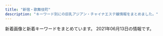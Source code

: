 ```yaml
---
title: "新宿・歌舞伎町"
description: "キーワード別にの巨乳アジアン・チャイナエステ嬢情報をまとめました。"
---
```


新着画像と新着キーワードをまとめています。
2021年06月13日の情報です。

<DmmAffiliateIns />
<KeywordTable
  shops={
    [
    {
        "img_links": [
            "http://hi-msg.com/koyuki/img/english-t5.png",
            "http://hi-msg.com/koyuki/img/p-4-1.jpg",
            "http://hi-msg.com/koyuki/img/p-6-1.jpg",
            "http://hi-msg.com/koyuki/img/tit.png",
            "http://hi-msg.com/koyuki/img/p-1.jpg",
            "http://hi-msg.com/koyuki/img/english-t2.png",
            "http://hi-msg.com/koyuki/img/card-english.png",
            "http://hi-msg.com/koyuki/img/newstback.png",
            "http://hi-msg.com/koyuki/img/p-10.jpg",
            "http://hi-msg.com/koyuki/img/re.png",
            "http://hi-msg.com/koyuki/img/english-t1.png",
            "http://hi-msg.com/koyuki/img/p-5.jpg",
            "http://hi-msg.com/koyuki/img/english-t3.png",
            "http://hi-msg.com/koyuki/img/t-2.png",
            "http://hi-msg.com/koyuki/img/p-3.jpg",
            "http://hi-msg.com/koyuki/img/english-t6.png",
            "http://hi-msg.com/koyuki/img/p-4.jpg",
            "http://hi-msg.com/koyuki/img/p-9.jpg",
            "http://hi-msg.com/koyuki/img/t-3.png",
            "http://hi-msg.com/koyuki/img/english-t4.png",
            "http://hi-msg.com/koyuki/img/p-11.jpg",
            "http://hi-msg.com/koyuki/img/p-0.jpg",
            "http://hi-msg.com/koyuki/img/p-2-1.jpg",
            "http://hi-msg.com/koyuki/img/botton.png",
            "http://hi-msg.com/koyuki/img/p-6.jpg",
            "http://hi-msg.com/koyuki/img/p-8.jpg",
            "http://hi-msg.com/koyuki/img/card.png",
            "http://hi-msg.com/koyuki/img/p-7.jpg",
            "http://hi-msg.com/koyuki/img/p-7-1.jpg",
            "http://hi-msg.com/koyuki/img/kanban4s.jpg",
            "http://hi-msg.com/koyuki/img/p-8-1.jpg",
            "http://hi-msg.com/koyuki/img/p-2.jpg",
            "http://hi-msg.com/koyuki/img/head.png",
            "http://hi-msg.com/koyuki/img/kanban4.jpg",
            "http://hi-msg.com/koyuki/img/p-3-1.jpg",
            "http://hi-msg.com/koyuki/img/t-1.png",
            "http://hi-msg.com/koyuki/img/tel.png"
        ],
        "url": "http://hi-msg.com/koyuki/",
        "keywords": {
            "C": 8
        },
        "name": "KOYUKI",
        "station": "JR\u65b0\u5bbf\u99c5\u6771\u53e3"
    },
    {
        "station": "JR\u65b0\u5bbf\u99c5\u6771\u53e3",
        "keywords": {
            "C": 2
        },
        "name": "\u30af\u30ea\u30b9\u30bf\u30eb",
        "img_links": [
            "http://ruby-es.com/uploads/rubyes/2017/02/img_info_03.png",
            "http://ruby-es.com/uploads/rubyes/2017/02/img_info_06.png",
            "http://crystal-est.net/uploads/crystal/2018/08/wechatimg49.jpeg",
            "http://crystal-est.net/uploads/crystal/2017/02/wifi.jpg",
            "http://crystal-est.net/uploads/crystal/2017/03/subvisual_contact.png",
            "http://ruby-es.com/uploads/rubyes/2017/02/img_info_04.png",
            "http://crystal-est.net/uploads/crystal/2017/03/ruby6.png",
            "http://ruby-es.com/uploads/rubyes/2017/02/img_info_02.png",
            "http://crystal-est.net/uploads/crystal/2017/03/bnr_side_052.png",
            "http://crystal-est.net/uploads/crystal/2020/12/img_6830.jpg",
            "http://crystal-est.net/uploads/crystal/2017/03/subvisual_info.png",
            "http://crystal-est.net/uploads/crystal/2017/03/subvisual_enquete1.png",
            "http://crystal-est.net/uploads/crystal/images/icon_flower.png",
            "http://crystal-est.net/uploads/crystal/2018/08/wechatimg51.jpeg",
            "http://crystal-est.net/uploads/crystal/2020/11/tel.jpg",
            "http://crystal-est.net/uploads/crystal/2017/04/leftmovie.png",
            "http://crystal-est.net/uploads/crystal/2018/07/wechatimg26.jpeg",
            "http://crystal-est.net/uploads/crystal/2018/07/wechatimg125.jpeg",
            "http://crystal-est.net/uploads/crystal/2017/04/bnr_side_01.png",
            "http://crystal-est.net/uploads/crystal/2020/12/img_6902.jpg",
            "http://crystal-est.net/uploads/crystal/2018/05/webwxgetmsgimg.jpeg",
            "http://crystal-est.net/uploads/crystal/2018/07/wechatimg31.jpeg",
            "http://crystal-est.net/uploads/crystal/2017/03/subvisual_magazine1.png",
            "http://crystal-est.net/uploads/crystal/images/subvisual_staff.png",
            "http://crystal-est.net/uploads/crystal/2017/03/btn_top_02.png",
            "http://crystal-est.net/uploads/crystal/2018/07/wechatimg30.jpeg",
            "http://crystal-est.net/uploads/crystal/2017/03/bnr_side_032.png",
            "http://crystal-est.net/uploads/crystal/images/no-photo.jpg",
            "http://crystal-est.net/uploads/crystal/2017/03/bnr_side_042.png",
            "http://crystal-est.net/uploads/crystal/2017/03/subvisual_link.png",
            "http://crystal-est.net/uploads/crystal/2017/03/subvisual_reserve.png",
            "http://crystal-est.net/uploads/crystal/2017/03/treatment2.png",
            "http://crystal-est.net/uploads/crystal/2017/03/icon_flower.png",
            "http://ruby-es.com/uploads/rubyes/2017/02/img_info_01.png",
            "http://crystal-est.net/uploads/crystal/2017/02/ameba.jpg",
            "http://ruby-es.com/uploads/rubyes/2017/02/img_info_05.png",
            "http://crystal-est.net/uploads/crystal/2017/03/btn_top_01.png",
            "http://crystal-est.net/uploads/crystal/2017/03/btn_top_03.png",
            "http://crystal-est.net/uploads/crystal/2017/04/web.png",
            "http://crystal-est.net/uploads/crystal/2017/04/line2.png",
            "http://crystal-est.net/uploads/crystal/images/xing.png",
            "http://crystal-est.net/uploads/crystal/2018/05/mayu1.jpeg",
            "http://crystal-est.net/uploads/crystal/2017/03/bnr_side_credit1.png",
            "http://crystal-est.net/uploads/crystal/images/p01.png",
            "http://crystal-est.net/uploads/crystal/2017/03/subvisual_qa.png"
        ],
        "url": "http://crystal-est.net/"
    },
    {
        "station": "\u897f\u6b66\u65b0\u5bbf\u99c5\u5317\u53e3",
        "img_links": [
            "http://genkimorimori.este88.com/img/koyuki1.jpg",
            "http://genkimorimori.este88.com/img/mika1.jpg",
            "http://genkimorimori.este88.com/images/r01.jpg",
            "http://genkimorimori.este88.com/img/kaori1.jpg",
            "http://genkimorimori.este88.com/images/koyuki1.jpg",
            "http://genkimorimori.este88.com/images/mika1.jpg",
            "http://genkimorimori.este88.com/gals/risa1.jpg",
            "http://genkimorimori.este88.com/images/kixyoko1.jpg",
            "http://genkimorimori.este88.com/images/kaori1.jpg",
            "http://genkimorimori.este88.com/images/momo1.jpg",
            "http://genkimorimori.este88.com/img/kixyoko1.jpg",
            "http://genkimorimori.este88.com/gals/nnana1.jpg",
            "http://genkimorimori.este88.com/gals/koko1.jpg",
            "http://genkimorimori.este88.com/images/r02.jpg",
            "http://genkimorimori.este88.com/images/r04.jpg",
            "http://genkimorimori.este88.com/gals/sayuri1.jpg",
            "http://genkimorimori.este88.com/img/momo1.jpg",
            "http://genkimorimori.este88.com/images/ph1.jpg"
        ],
        "name": "\u5143\u6c17\u30e2\u30ea\u30e2\u30ea",
        "keywords": {},
        "url": "http://genkimorimori.este88.com/"
    },
    {
        "station": "JR\u65b0\u5bbf\u99c5\u6771\u53e3",
        "img_links": [
            "http://www.yuuka.info/images/tel.jpg",
            "http://www.yuuka.info/images/int2.jpg",
            "http://www.yuuka.info/images/3.jpg",
            "http://www.yuuka.info/images/ta.jpg",
            "http://www.yuuka.info/images/news.jpg",
            "http://www.yuuka.info/images/interior_t.jpg",
            "http://www.yuuka.info/img/rina1.jpg",
            "http://www.yuuka.info/img/momo1.jpg",
            "http://www.yuuka.info/images/head.jpg",
            "http://www.yuuka.info/images/sys.jpg",
            "http://www.yuuka.info/images/up.png",
            "http://www.yuuka.info/images/int1.jpg",
            "http://www.yuuka.info/images/1.jpg",
            "http://www.yuuka.info/images/rec1.jpg",
            "http://www.yuuka.info/images/staff_t.jpg",
            "http://www.yuuka.info/images/rec2.jpg",
            "http://www.yuuka.info/images/4.jpg",
            "http://www.yuuka.info/img/sayaka1.jpg",
            "http://www.yuuka.info/img/miyu1.jpg",
            "http://www.yuuka.info/images/mobile.jpg",
            "http://www.yuuka.info/images/2.jpg"
        ],
        "keywords": {},
        "url": "http://www.yuuka.info/",
        "name": "\u7652\u83ef \u3086\u3046\u304b"
    },
    {
        "name": "\u6c17\u697d",
        "img_links": [
            "http://yurali.oks.bz/photos/sites/48/2021/03/2021033110254811.jpg",
            "http://yurali.oks.bz/images/top.jpg",
            "http://yurali.oks.bz/photos/sites/48/2020/09/2020090809340917.jpg",
            "http://yurali.oks.bz/images/room3.jpg",
            "http://yurali.oks.bz/photos/sites/48/2020/09/2020090809341126.jpg",
            "http://yurali.oks.bz/images/kanban.jpg",
            "http://yurali.oks.bz/images/acc4.jpg",
            "http://yurali.oks.bz/images/acc3.jpg",
            "http://yurali.oks.bz/images/acc1.jpg",
            "http://yurali.oks.bz/images/s3.jpg",
            "http://yurali.oks.bz/images/s_new.png",
            "http://yurali.oks.bz/images/room2.jpg",
            "http://yurali.oks.bz/images/mobile.jpg",
            "http://yurali.oks.bz/photos/sites/48/2020/06/2020063002493351.jpg",
            "http://yurali.oks.bz/images/s2.jpg",
            "http://yurali.oks.bz/images/s1.jpg",
            "http://yurali.oks.bz/images/line.jpg",
            "http://yurali.oks.bz/images/room1.jpg",
            "http://yurali.oks.bz/images/s4.jpg",
            "http://yurali.oks.bz/photos/sites/48/2021/03/2021033110254887.jpg",
            "http://yurali.oks.bz/images/right.jpg",
            "http://yurali.oks.bz/photos/sites/48/2020/09/2020090809341490.jpg",
            "http://yurali.oks.bz/images/room4.jpg",
            "http://yurali.oks.bz/images/acc2.jpg",
            "http://yurali.oks.bz/images/content.jpg"
        ],
        "keywords": {
            "86": 14,
            "D": 28,
            "87": 14,
            "E": 14,
            "85": 14
        },
        "station": "JR\u65b0\u5bbf\u99c5\u897f\u53e3",
        "url": "http://yurali.oks.bz/"
    },
    {
        "img_links": [
            "http://in-esthe.com/relair/img/fla2.png",
            "http://in-esthe.com/relair/img/p-3-1.jpg",
            "http://in-esthe.com/relair/img/fla1.png",
            "http://in-esthe.com/relair/img/english-t6.png",
            "http://in-esthe.com/relair/img/english-t2.png",
            "http://in-esthe.com/relair/img/head.png",
            "http://in-esthe.com/relair/img/p-0.jpg",
            "http://in-esthe.com/relair/img/twitter.png",
            "http://in-esthe.com/relair/img/p-7.jpg",
            "http://in-esthe.com/relair/img/english-t5.png",
            "http://in-esthe.com/relair/img/english-t4.png",
            "http://in-esthe.com/relair/img/tel.png",
            "http://in-esthe.com/relair/img/t-3.png",
            "http://in-esthe.com/relair/img/kanban4.jpg",
            "http://in-esthe.com/relair/img/p-3.jpg",
            "http://in-esthe.com/relair/img/english-t1.png",
            "http://in-esthe.com/relair/img/card-english.png",
            "http://in-esthe.com/relair/img/p-9.jpg",
            "http://in-esthe.com/relair/img/s-1.jpg",
            "http://in-esthe.com/relair/img/p-1.jpg",
            "http://in-esthe.com/relair/img/fla.png",
            "http://in-esthe.com/relair/img/botton.png",
            "http://in-esthe.com/relair/img/p-8.jpg",
            "http://in-esthe.com/relair/img/p-2.jpg",
            "http://in-esthe.com/relair/img/newstback.png",
            "http://in-esthe.com/relair/img/t-1.png",
            "http://in-esthe.com/relair/img/re.png",
            "http://in-esthe.com/relair/img/t-2.png",
            "http://in-esthe.com/relair/img/english-t3.png",
            "http://in-esthe.com/relair/img/p-1-1.jpg"
        ],
        "station": "\u65b0\u5bbf\u897f\u53e3\u99c5D5\u51fa\u53e3",
        "keywords": {
            "C": 8
        },
        "url": "http://in-esthe.com/relair/",
        "name": "RELAIR \uff5e\u30ea\u30ec\u30a2\uff5e"
    },
    {
        "img_links": [
            "http://fairy-girl.work/staff/rina.jpg",
            "http://fairy-girl.work/staff/yuki.jpg",
            "http://fairy-girl.work/img/misa1.jpg",
            "http://fairy-girl.work/img/mari1.jpg",
            "http://fairy-girl.work/img/rara1.jpg",
            "http://fairy-girl.work/images/int2.jpg",
            "http://fairy-girl.work/img/rika1.jpg",
            "http://fairy-girl.work/images/9.jpg",
            "http://fairy-girl.work/staff/eri.jpg",
            "http://fairy-girl.work/images/1.jpg",
            "http://fairy-girl.work/images/10.jpg",
            "http://fairy-girl.work/staff/kiki.jpg",
            "http://fairy-girl.work/img/rina1.jpg",
            "http://fairy-girl.work/images/5.jpg",
            "http://fairy-girl.work/img/yuki1.jpg",
            "http://fairy-girl.work/images/sys5.jpg",
            "http://fairy-girl.work/staff/rika.jpg",
            "http://fairy-girl.work/images/6.jpg",
            "http://fairy-girl.work/img/kana1.jpg",
            "http://fairy-girl.work/img/eri1.jpg",
            "http://fairy-girl.work/images/ac1.jpg",
            "http://fairy-girl.work/staff/yuyu.jpg",
            "http://fairy-girl.work/img/kiki1.jpg",
            "http://fairy-girl.work/images/sys2.jpg",
            "http://fairy-girl.work/images/12.jpg",
            "http://fairy-girl.work/images/8.jpg",
            "http://fairy-girl.work/img/yuyu1.jpg",
            "http://fairy-girl.work/images/bana0404_4.png",
            "http://fairy-girl.work/images/line.png",
            "http://fairy-girl.work/staff/mari.jpg",
            "http://fairy-girl.work/images/news.jpg",
            "http://fairy-girl.work/images/sys4.jpg",
            "http://fairy-girl.work/staff/kana.jpg",
            "http://fairy-girl.work/img/kiki2.jpg",
            "http://fairy-girl.work/images/int1.jpg",
            "http://fairy-girl.work/images/7.jpg",
            "http://fairy-girl.work/images/2.jpg",
            "http://fairy-girl.work/images/staff_t.jpg",
            "http://fairy-girl.work/images/ac2.jpg",
            "http://fairy-girl.work/images/tr.jpg",
            "http://fairy-girl.work/img/hitomi1.jpg",
            "http://fairy-girl.work/staff/hitomi.jpg",
            "http://fairy-girl.work/images/sys3.jpg",
            "http://fairy-girl.work/images/11.jpg",
            "http://fairy-girl.work/img/eri2.jpg",
            "http://fairy-girl.work/images/interior_t.jpg",
            "http://fairy-girl.work/images/mobile.jpg",
            "http://fairy-girl.work/staff/misa.jpg",
            "http://fairy-girl.work/images/sys1.jpg",
            "http://fairy-girl.work/images/3.jpg",
            "http://fairy-girl.work/staff/rara.jpg"
        ],
        "station": "JR\u65b0\u5bbf\u99c5\u897f\u53e3",
        "url": "http://fairy-girl.work/",
        "keywords": {},
        "name": "Fairy Girl"
    },
    {
        "url": "http://www.yu-yu.work/",
        "station": "\u897f\u6b66\u65b0\u5bbf\u99c5\u5317\u53e3",
        "img_links": [
            "http://www.yu-yu.work/img/rin1.jpg",
            "http://www.yu-yu.work/images/info.jpg",
            "http://www.yu-yu.work/staff/naomi.jpg",
            "http://www.yu-yu.work/images/1.jpg",
            "http://www.yu-yu.work/images/b2.jpg",
            "http://www.yu-yu.work/images/ac2.jpg",
            "http://www.yu-yu.work/images/news.jpg",
            "http://www.yu-yu.work/images/2.jpg",
            "http://www.yu-yu.work/staff/rin.jpg",
            "http://www.yu-yu.work/staff/misaki.jpg",
            "http://www.yu-yu.work/images/staff_t.jpg",
            "http://www.yu-yu.work/images/interior_t.jpg",
            "http://www.yu-yu.work/images/5.jpg",
            "http://www.yu-yu.work/images/sys1.jpg",
            "http://www.yu-yu.work/images/head.jpg",
            "http://www.yu-yu.work/img/yuina1.jpg",
            "http://www.yu-yu.work/images/3.jpg",
            "http://www.yu-yu.work/images/b1.jpg",
            "http://www.yu-yu.work/staff/nana.jpg",
            "http://www.yu-yu.work/staff/haruka.jpg",
            "http://www.yu-yu.work/img/nana1.jpg",
            "http://www.yu-yu.work/images/sys4.jpg",
            "http://www.yu-yu.work/images/int1.png",
            "http://www.yu-yu.work/images/6.jpg",
            "http://www.yu-yu.work/staff/yuina.jpg",
            "http://www.yu-yu.work/img/misaki1.jpg",
            "http://www.yu-yu.work/img/haruka1.jpg",
            "http://www.yu-yu.work/images/4.jpg",
            "http://www.yu-yu.work/images/sys2.jpg",
            "http://www.yu-yu.work/images/ac1.jpg",
            "http://www.yu-yu.work/images/int2.png",
            "http://www.yu-yu.work/images/mobile.jpg",
            "http://www.yu-yu.work/images/sys3.jpg",
            "http://www.yu-yu.work/img/naomi1.jpg",
            "http://www.yu-yu.work/images/line.png"
        ],
        "name": "\u7652 \u3086\u3046",
        "keywords": {}
    },
    {
        "keywords": {
            "84": 5,
            "D": 10,
            "95": 5,
            "F": 5,
            "86": 10
        },
        "img_links": [
            "https://inage-mensesthe.com/icon/line.png",
            "https://mens-esthe.xyz/room/room-l8.jpg",
            "https://mens-esthe.xyz/room/room-l3.jpg",
            "https://mens-esthe.xyz/room/room-l7.jpg",
            "https://mens-esthe.xyz/images/main-sp.jpg",
            "https://mens-esthe.xyz/staff/yuuka-s2.jpg",
            "https://mens-esthe.xyz/images/esthe3.jpg",
            "https://mens-esthe.xyz/icon/yelp.png",
            "https://mens-esthe.xyz/footer/footer-line.png",
            "https://mens-esthe.xyz/images/clear.png",
            "https://mens-esthe.xyz/icon/twitter.png",
            "https://mens-esthe.xyz/staff/eri-l2.jpg",
            "https://mens-esthe.xyz/footer/footer-staff.png",
            "https://mens-esthe.xyz/room/room-l6.jpg",
            "https://inage-mensesthe.com/icon/facebook.png",
            "https://mens-esthe.xyz/footer/footer-tel.png",
            "https://mens-esthe.xyz/staff/kana-l1.jpg",
            "https://mens-esthe.xyz/staff/moe-l1.jpg",
            "https://mens-esthe.xyz/staff/kana-l2.jpg",
            "https://mens-esthe.xyz/images/header3.png",
            "https://mens-esthe.xyz/staff/yuuka-l1.jpg",
            "https://mens-esthe.xyz/shinjuku/2021/06/11/4942043_0.jpg",
            "https://mens-esthe.xyz/staff/kana-s1.jpg",
            "https://mens-esthe.xyz/staff/moe-s1.jpg",
            "https://mens-esthe.xyz/images/qrcode.png",
            "https://mens-esthe.xyz/room/room-l2.jpg",
            "https://mens-esthe.xyz/staff/eri-l1.jpg",
            "https://mens-esthe.xyz/room/room-l4.jpg",
            "https://mens-esthe.xyz/icon/facebook.png",
            "https://inage-mensesthe.com/link/relaku_salon.jpg",
            "https://mens-esthe.xyz/images/esthe4.jpg",
            "https://mens-esthe.xyz/staff/eri-s1.jpg",
            "https://mens-esthe.xyz/staff/yuuka-s1.jpg",
            "https://inage-mensesthe.com/icon/twitter.png",
            "https://mens-esthe.xyz/images/main1.jpg",
            "https://mens-esthe.xyz/images/esthe1.jpg",
            "https://mens-esthe.xyz/staff/eri-s2.jpg",
            "https://mens-esthe.xyz/staff/kana-s2.jpg",
            "https://mens-esthe.xyz/room/room-l1.jpg",
            "https://mens-esthe.xyz/images/esthe2.jpg",
            "https://inage-mensesthe.com/icon/yelp.png",
            "https://mens-esthe.xyz/room/room-l5.jpg",
            "https://mens-esthe.xyz/icon/line.png",
            "https://mens-esthe.xyz/staff/yuuka-l2.jpg"
        ],
        "station": "JR\u65b0\u5bbf\u99c5\u6771\u5357\u53e3",
        "name": "\u30b8\u30e5\u30ea\u30a2\u30f3",
        "url": "https://mens-esthe.xyz/"
    },
    {
        "name": "CLEAR-\u30af\u30ea\u30a2-",
        "station": "\u897f\u6b66\u65b0\u5bbf\u99c5\u5317\u53e3",
        "url": "http://clear-es.net/",
        "keywords": {
            "88": 4,
            "89": 1,
            "90": 1,
            "87": 2,
            "C": 3,
            "D": 8,
            "F": 1,
            "86": 4
        },
        "img_links": [
            "http://clear-es.net/yamituki-n/uploads/images/yui01.jpg",
            "http://clear-es.net/images/girls_03.jpg",
            "http://clear-es.net/yamituki-n/uploads/images/mimi-01s.jpg",
            "http://clear-es.net/images/index_27.jpg",
            "http://clear-es.net/images/index_10.jpg",
            "http://clear-es.net/images/index_14.jpg",
            "http://clear-es.net/images/koko_1.jpg",
            "http://clear-es.net/images/index_09.jpg",
            "http://clear-es.net/yamituki-n/uploads/images/mmexport1576417470781.jpg",
            "http://clear-es.net/images/index_25.jpg",
            "http://clear-es.net/images/index_12.jpg",
            "http://clear-es.net/yamituki-n/uploads/images/satomi21.jpg",
            "http://clear-es.net/images/index_18.jpg",
            "http://clear-es.net/images/index_13.jpg",
            "http://clear-es.net/uploads/0141717ce8be90c90f41c0c8eb5c92fe.jpg",
            "http://clear-es.net/images/index_19.jpg",
            "http://clear-es.net/images/index_11.jpg",
            "http://clear-es.net/images/index_08.jpg",
            "http://clear-es.net/yamituki-n/uploads/images/mika03s.jpg",
            "http://clear-es.net/images/index_26.jpg",
            "http://clear-es.net/images/index_01.jpg",
            "http://clear-es.net/uploads/a62d7f24a5b9a4fd5aeef678eb24ef4b.jpg",
            "http://clear-es.net/uploads/22c8968348a9acc2dfc9ab0aecb09c27.jpg",
            "http://clear-es.net/uploads/2aa97908694153fb149943f0b8445352.jpg",
            "http://clear-es.net/images/girls_11.jpg",
            "http://clear-es.net/uploads/f426bd85a8f6a9eac87e55b2d44c4bd5.jpg",
            "http://clear-es.net/images/index_21.jpg",
            "http://clear-es.net/my_work/images/pic1.png",
            "http://clear-es.net/images/girls_13.jpg",
            "http://clear-es.net/yamituki-n/uploads/images/rena02.jpg",
            "http://clear-es.net/images/index_28.jpg",
            "http://clear-es.net/uploads/f73e8f67358edf8e94cf35d345a7af08.jpg",
            "http://clear-es.net/images/index_03.jpg",
            "http://clear-es.net/yamituki-n/uploads/images/rena01.jpg",
            "http://clear-es.net/uploads/d1dd85f8fb55d0e70a55a6dafa8ff601.jpg",
            "http://clear-es.net/yamituki-n/uploads/images/emi3.jpg",
            "http://clear-es.net/images/index_07.jpg",
            "http://clear-es.net/images/index_15.jpg",
            "http://clear-es.net/uploads/cec0ed392fe00d8e3ff867c0625809e6.jpg",
            "http://clear-es.net/uploads/c1f6d0346f5cb109ac62c21a58c7deff.jpg",
            "http://clear-es.net/images/index_17.jpg",
            "http://clear-es.net/images/index_06.jpg",
            "http://clear-es.net/yamituki-n/uploads/images/juri01s.jpg",
            "http://clear-es.net/images/index_05.jpg",
            "http://clear-es.net/images/index_23.jpg",
            "http://clear-es.net/images/index_02.jpg",
            "http://clear-es.net/images/index_04.jpg",
            "http://clear-es.net/images/index_24.jpg",
            "http://clear-es.net/images/index_28_01.jpg",
            "http://clear-es.net/uploads/97eb17743f96fd7f0551aab0bedd5e6f.jpg",
            "http://clear-es.net/uploads/c8a6186524d872100cc89c100d1f3728.jpg",
            "http://clear-es.net/uploads/10299154955d10c3b815a5638a35a934.jpg",
            "http://clear-es.net/images/service_11.jpg",
            "http://clear-es.net/uploads/09bdd5637edec4bfa3d47a7e9874640b.jpg",
            "http://clear-es.net/images/gallery_11.jpg",
            "http://clear-es.net/images/index_20.jpg",
            "http://clear-es.net/yamituki-n/uploads/images/rika55ss.jpg",
            "http://clear-es.net/yamituki-n/uploads/images/satomi2.jpg"
        ]
    },
    {
        "img_links": [
            "http://sweety-est.tokyo/images/a2.jpg",
            "http://sweety-est.tokyo/images/b-online.png",
            "http://sweety-est.tokyo/images/qr.jpg",
            "http://sweety-est.tokyo/images/b-tel.png",
            "http://sweety-est.tokyo/images/kan.jpg",
            "http://sweety-est.tokyo/images/a8.jpg",
            "http://sweety-est.tokyo/images/r4.jpg",
            "http://sweety-est.tokyo/images/r6.jpg",
            "http://sweety-est.tokyo/images/cg08.jpg",
            "http://sweety-est.tokyo/images/a3.jpg",
            "http://sweety-est.tokyo/images/m1.jpg",
            "http://sweety-est.tokyo/images/cg01.jpg",
            "http://sweety-est.tokyo/images/cg05.jpg",
            "http://sweety-est.tokyo/images/r1.jpg",
            "http://sweety-est.tokyo/images/slider-img001.jpg",
            "http://sweety-est.tokyo/images/a5.jpg",
            "http://sweety-est.tokyo/images/m2.jpg",
            "http://sweety-est.tokyo/link/menlog.jpg",
            "http://sweety-est.tokyo/images/a4.jpg",
            "http://sweety-est.tokyo/images/cg04.jpg",
            "http://sweety-est.tokyo/images/cg06.jpg",
            "http://sweety-est.tokyo/images/cg011.jpg",
            "http://sweety-est.tokyo/images/tit-sub3.jpg",
            "http://sweety-est.tokyo/images/tit-sub2.jpg",
            "http://sweety-est.tokyo/images/a7.jpg",
            "http://sweety-est.tokyo/images/tit-sub6.jpg",
            "http://sweety-est.tokyo/images/tit-sub1.jpg",
            "http://sweety-est.tokyo/images/cg07.jpg",
            "http://sweety-est.tokyo/images/cg03.jpg",
            "http://sweety-est.tokyo/images/r3.jpg",
            "http://sweety-est.tokyo/images/tit-sub5.jpg",
            "http://sweety-est.tokyo/images/tit-sub4.jpg",
            "http://sweety-est.tokyo/images/slider-img002.jpg",
            "http://sweety-est.tokyo/images/cg02.jpg",
            "http://sweety-est.tokyo/images/r2.jpg",
            "http://sweety-est.tokyo/images/a6.jpg",
            "http://sweety-est.tokyo/images/m4.jpg",
            "http://sweety-est.tokyo/images/m3.jpg",
            "http://sweety-est.tokyo/images/r5.jpg",
            "http://sweety-est.tokyo/images/pp.jpg",
            "http://sweety-est.tokyo/images/kan1.jpg",
            "http://sweety-est.tokyo/images/a1.jpg",
            "http://sweety-est.tokyo/images/slider-img003.jpg",
            "http://sweety-est.tokyo/images/sys.jpg"
        ],
        "url": "http://sweety-est.tokyo/",
        "name": "sweet-\u30b9\u30a6\u30a3\u30fc\u30c8-",
        "station": "JR\u65b0\u5bbf\u99c5\u897f\u53e3",
        "keywords": {
            "D": 6,
            "E": 8,
            "86": 16
        }
    },
    {
        "url": "http://ciretva.xyz/",
        "name": "\u4f73\u7e01 \uff5e\u304b\u3048\u3093\uff5e",
        "img_links": [
            "http://ciretva.xyz/picture/s_staff.png",
            "http://ciretva.xyz/picture/top.jpg",
            "http://ciretva.xyz/uploads/201021/1-201021155T9631.jpg",
            "http://ciretva.xyz/picture/face_bj1.png",
            "http://ciretva.xyz/picture/room2.jpg",
            "http://ciretva.xyz/picture/room3.jpg",
            "http://ciretva.xyz/uploads/210601/1-2106011H615V5.jpg",
            "http://ciretva.xyz/picture/room1.jpg",
            "http://ciretva.xyz/uploads/201021/1-201021155925315.jpg",
            "http://ciretva.xyz/uploads/210601/1-2106011H604649.jpg",
            "http://ciretva.xyz/picture/news.jpg",
            "http://ciretva.xyz/uploads/201021/1-201021155T02L.jpg",
            "http://ciretva.xyz/picture/pick.jpg",
            "http://ciretva.xyz/uploads/201021/1-201021155932238.jpg",
            "http://ciretva.xyz/picture/room4.jpg",
            "http://ciretva.xyz/picture/face.jpg"
        ],
        "keywords": {
            "D": 3,
            "86": 2
        },
        "station": "\u897f\u6b66\u65b0\u5bbf\u99c5\u5317\u53e3"
    },
    {
        "name": "\u30d4\u30e5\u30a2\u30ea\u30be\u30fc\u30c8II",
        "img_links": [],
        "keywords": {},
        "url": "http://pure-resort.tyo.cm/",
        "station": "JR\u65b0\u5bbf\u99c5\u6771\u53e3"
    },
    {
        "name": "\u5915\u9727 \u3086\u3046\u304e\u308a",
        "img_links": [
            "https://shinjuku-mensesthe.com/images/header3.png",
            "https://shinjuku-mensesthe.com/images/footer-l.png",
            "https://shinjuku-mensesthe.com/menu/info.png",
            "https://shinjuku-mensesthe.com/menu/blog.png",
            "https://shinjuku-mensesthe.com/room/room-l2.jpg",
            "https://shinjuku-mensesthe.com/staff/kana-s1.jpg",
            "https://shinjuku-mensesthe.com/images/main-top.jpg",
            "https://shinjuku-mensesthe.com/massage/2021/03/27/blog.jpg",
            "https://shinjuku-mensesthe.com/button/staff.png",
            "https://shinjuku-mensesthe.com/staff/kana-l1.jpg",
            "https://shinjuku-mensesthe.com/massage/2020/09/14/hana-s1.jpg",
            "https://shinjuku-mensesthe.com/images/clear.png",
            "https://shinjuku-mensesthe.com/button/home.png",
            "https://shinjuku-mensesthe.com/images/top2.jpg",
            "https://shinjuku-mensesthe.com/staff/hikaru-s1.jpg",
            "https://shinjuku-mensesthe.com/room/room-l1.jpg",
            "https://shinjuku-mensesthe.com/icon/facebook.png",
            "https://shinjuku-mensesthe.com/images/flower.png",
            "https://shinjuku-mensesthe.com/massage/2020/10/05/yuki-s1.jpg",
            "https://shinjuku-mensesthe.com/images/top3.jpg",
            "https://shinjuku-mensesthe.com/staff/hikaru-l1.jpg",
            "https://shinjuku-mensesthe.com/room/room-l3.jpg",
            "https://shinjuku-mensesthe.com/menu/staff.png",
            "https://shinjuku-mensesthe.com/images/qrcode.png",
            "https://shinjuku-mensesthe.com/massage/2020/07/31/covit19.jpg",
            "https://shinjuku-mensesthe.com/images/footer-r.png",
            "https://shinjuku-mensesthe.com/staff/hana-s1.jpg",
            "https://shinjuku-mensesthe.com/staff/yuki-s1.jpg",
            "https://shinjuku-mensesthe.com/menu/home.png",
            "https://shinjuku-mensesthe.com/staff/shiori-s1.jpg",
            "https://shinjuku-mensesthe.com/staff/yuki-l1.jpg",
            "https://shinjuku-mensesthe.com/room/room-l4.jpg",
            "https://shinjuku-mensesthe.com/images/camp.png",
            "https://shinjuku-mensesthe.com/images/main-small.jpg",
            "https://shinjuku-mensesthe.com/staff/seira-l1.jpg",
            "https://shinjuku-mensesthe.com/staff/seira-s1.jpg",
            "https://shinjuku-mensesthe.com/massage/2020/08/16/riri-s1.jpg",
            "https://scdn.line-apps.com/n/line_add_friends/btn/ja.png",
            "https://shinjuku-mensesthe.com/icon/line.png",
            "https://shinjuku-mensesthe.com/staff/arisa-l1.jpg",
            "https://shinjuku-mensesthe.com/link/mens-esthe.png",
            "https://shinjuku-mensesthe.com/icon/twitter.png",
            "https://shinjuku-mensesthe.com/staff/hana-l1.jpg",
            "https://shinjuku-mensesthe.com/staff/arisa-s1.jpg",
            "https://shinjuku-mensesthe.com/massage/2020/10/21/risa-s1.jpg",
            "https://shinjuku-mensesthe.com/images/top1.jpg",
            "https://shinjuku-mensesthe.com/icon/yelp.png",
            "https://shinjuku-mensesthe.com/images/main-sp.jpg",
            "https://shinjuku-mensesthe.com/button/blog.png"
        ],
        "keywords": {},
        "station": "JR\u65b0\u5bbf\u99c5\u6771\u53e3",
        "url": "https://shinjuku-mensesthe.com/"
    },
    {
        "name": "\u65b0\u5bbf\u6975\u4e0a\u30e1\u30f3\u30ba\u30a8\u30b9\u30c6",
        "url": "https://gokujo.iest.info/",
        "img_links": [],
        "keywords": {},
        "station": "JR\u65b0\u5bbf\u99c5"
    },
    {
        "keywords": {
            "C": 18
        },
        "station": "JR\u65b0\u5bbf\u99c5\u5357\u53e3",
        "img_links": [
            "http://aes-aroma.com/img/ttl_mobile.png",
            "http://aes-aroma.com/staff/miki/01.jpg",
            "http://aes-aroma.com/img/ttl_staff.png",
            "http://aes-aroma.com/staff/yuri/01.jpg",
            "http://aes-aroma.com/staff/nana/01.jpg",
            "http://aes-aroma.com/staff/koko/01.jpg",
            "http://aes-aroma.com/img/ttl_pickup.png",
            "http://aes-aroma.com/pic/head.png",
            "http://aes-aroma.com/staff/yoko/01.jpg",
            "http://aes-aroma.com/staff/megumi/01.jpg",
            "http://aes-aroma.com/img/ttl_tnew.png",
            "http://aes-aroma.com/img/ttl_rec.png",
            "http://aes-aroma.com/staff/yoko/02.jpg",
            "http://aes-aroma.com/staff/mimi/01.jpg",
            "http://aes-aroma.com/staff/kaori/01.jpg",
            "http://aes-aroma.com/i/files/homeimg.jpg",
            "http://aes-aroma.com/staff/ai/01.jpg"
        ],
        "url": "http://aes-aroma.com/",
        "name": "\u7652\u3057\u306e\u5bbf"
    },
    {
        "station": "\u65b0\u5bbf\u5fa1\u82d1\u524d\u99c53\u756a\u51fa\u53e3",
        "name": "\u5fa1\u82d1 -\u304e\u3087\u3048\u3093-",
        "url": "http://www.night.ne.jp/tokyo/gyoen/",
        "img_links": [
            "http://www.night.ne.jp/tokyo/gyoen/img/view_4.jpg",
            "http://www.night.ne.jp/nightnet/img/17.jpg",
            "http://www.night.ne.jp/tokyo/gyoen/img/index_skill.jpg",
            "http://www.night.ne.jp/nightnet/img/15.jpg",
            "http://www.night.ne.jp/nightnet/img/3.jpg",
            "http://www.night.ne.jp/nightnet/img/4.jpg",
            "http://www.night.ne.jp/_format/W/img/whats_news.jpg",
            "http://www.night.ne.jp/nightnet/img/1.jpg",
            "http://www.night.ne.jp/_format/W/img/whats_view.jpg",
            "http://www.night.ne.jp/tokyo/gyoen/img/index_view.jpg",
            "http://www.night.ne.jp/tokyo/gyoen/img/view_1.jpg",
            "http://www.night.ne.jp/nightnet/img/5.jpg",
            "http://www.night.ne.jp/_format/W/img/whats_skill.jpg",
            "http://www.night.ne.jp/nightnet/img/13.jpg",
            "http://www.night.ne.jp/nightnet/img/16.jpg",
            "http://www.night.ne.jp/nightnet/img/2.jpg",
            "http://www.night.ne.jp/tokyo/gyoen/img/view_2.jpg",
            "http://www.night.ne.jp/tokyo/gyoen/img/index.jpg",
            "http://www.night.ne.jp/nightnet/img/7.jpg",
            "http://www.night.ne.jp/tokyo/gyoen/img/skill_3.jpg",
            "http://www.night.ne.jp/_format/W/img/index_enter_1.jpg",
            "http://www.night.ne.jp/tokyo/gyoen/img/qr_code.jpg",
            "http://www.night.ne.jp/nightnet/img/12a.jpg",
            "http://www.night.ne.jp/nightnet/img/14.jpg",
            "http://www.night.ne.jp/tokyo/gyoen/img/skill_1.jpg",
            "http://www.night.ne.jp/nightnet/img/10.jpg",
            "http://www.night.ne.jp/nightnet/img/11.jpg",
            "http://www.night.ne.jp/nightnet/img/6.jpg",
            "http://www.night.ne.jp/nightnet/img/9.jpg",
            "http://www.night.ne.jp/tokyo/gyoen/img/index_top.jpg",
            "http://www.night.ne.jp/nightnet/img/8.jpg",
            "http://www.night.ne.jp/tokyo/gyoen/img/view_3.jpg",
            "http://www.night.ne.jp/tokyo/gyoen/img/skill_2.jpg"
        ],
        "keywords": {}
    },
    {
        "keywords": {},
        "name": "\u30ea\u30e9\u30af\u30b7\u30a2\u30fc",
        "station": "JR\u65b0\u5bbf\u99c5\u6771\u53e3",
        "img_links": [
            "http://relaxia.work/images/note.jpg",
            "http://relaxia.work/images/ico01.png",
            "http://relaxia.work/images/sp_top.jpg",
            "http://relaxia.work/images/link_nav03.jpg",
            "http://relaxia.work/images/info3.jpg",
            "http://relaxia.work/images/info1.jpg",
            "http://relaxia.work/images/side_link.jpg",
            "http://relaxia.work/img/sizuka1.jpg",
            "http://relaxia.work/images/top.png",
            "http://relaxia.work/images/side_mobile.jpg",
            "http://relaxia.work/images/link_nav02.jpg",
            "http://relaxia.work/images/top_slider01.jpg",
            "http://relaxia.work/images/link_nav04.jpg",
            "http://relaxia.work/images/info2.jpg",
            "http://relaxia.work/images/link_nav06.jpg",
            "http://relaxia.work/images/side_tel.jpg",
            "http://relaxia.work/img/haru1.jpg",
            "http://relaxia.work/images/link_nav05.jpg",
            "http://relaxia.work/images/link_nav01.jpg",
            "http://relaxia.work/img/yuki1.jpg"
        ],
        "url": "http://relaxia.work/"
    },
    {
        "name": "\u7fbd\u8863\uff5e\u306f\u3054\u308d\u3082\uff5e",
        "keywords": {},
        "url": "https://www.hagoromo.tokyo/",
        "station": "JR\u65b0\u5bbf\u99c5\u6771\u53e3\u30fb\u6b4c\u821e\u4f0e\u753a",
        "img_links": [
            "https://static.wixstatic.com/media/1f1430_c572ee153c0c46e096e6301fe82e2f11~mv2.jpg",
            "https://static.wixstatic.com/media/1f1430_4ef445c14af547ffb085a4c73252e22c~mv2.jpg",
            "https://static.wixstatic.com/media/1f1430_e11d2a49cf1a4130a10a3e09053a46fc~mv2.png",
            "https://static.wixstatic.com/media/1f1430_04f93cdec45f4c4e8d0fa69dc26b3e38~mv2.jpg",
            "https://static.wixstatic.com/media/1f1430_7ff5719c25b243d18c7fb6db890677f9~mv2.jpg",
            "https://static.wixstatic.com/media/1f1430_2511e8409a39492bab1eeffd58a5eb1f~mv2.jpg",
            "https://static.wixstatic.com/media/1f1430_c12fa837f18643e8a167f283f823ecd9~mv2.jpg",
            "https://static.wixstatic.com/media/1f1430_4b2c5243bdbe40858057386a16dce231~mv2.png",
            "https://static.wixstatic.com/media/1f1430_d26df1a13af049c9a7afeac5e58c5323~mv2.jpg",
            "https://static.wixstatic.com/media/1f1430_184f66b9eb914c26b47be78d54152284~mv2.jpg",
            "https://static.wixstatic.com/media/1f1430_e5113a1a86b8410db0438745823a2d2c~mv2.png",
            "https://static.wixstatic.com/media/1f1430_d0a7ae614e0b423886aa6d1beca9a87a~mv2.jpg",
            "https://static.wixstatic.com/media/1f1430_0ea86bd4429f44fa96f0a1277a1c2d6e~mv2.jpg",
            "https://static.wixstatic.com/media/1f1430_f16ba939f42f47d688a43ba736f9d100~mv2.jpg",
            "https://static.wixstatic.com/media/1f1430_f4c9cbbcc36c44f1a8be8eb3138b0b46~mv2.jpg",
            "https://static.wixstatic.com/media/1f1430_c48456140f404f1eb9a47dfd01d1d032~mv2.jpg",
            "https://static.wixstatic.com/media/1f1430_5b6db55133674387b978465361d1f5af~mv2.jpg",
            "https://static.wixstatic.com/media/1f1430_b6622178bf9c45a68912520b4b2de175~mv2.png",
            "https://static.wixstatic.com/media/1f1430_d824a82ebc40424facf31978d80b293b~mv2.png",
            "https://static.wixstatic.com/media/1f1430_704c1cfac22b4288a4aaa588c496ab40~mv2.jpg",
            "https://static.wixstatic.com/media/1f1430_8e7ae52f03b14e31be6ff7b1038f2896~mv2.jpg",
            "https://static.wixstatic.com/media/1f1430_27c850c6656448c68b705e2a69f8d3e0~mv2.png",
            "https://static.wixstatic.com/media/1f1430_890ca68d29e04e7a8c96e4198a653ed3~mv2.jpg"
        ]
    },
    {
        "keywords": {
            "C": 8,
            "E": 8,
            "87": 8,
            "85": 4,
            "86": 4
        },
        "station": "\u65b0\u5bbf\u4e09\u4e01\u76ee\u99c5E1\u51fa\u53e3",
        "name": "\u697d\u697d-\u30e9\u30af\u30e9\u30af-",
        "url": "http://sakura-relax.net/",
        "img_links": [
            "http://sakura-relax.net/images/qrc.png",
            "http://sakura-relax.net/images/cg06.jpg",
            "http://sakura-relax.net/link/menlog.jpg",
            "http://sakura-relax.net/images/top-img01.png",
            "http://sakura-relax.net/images/kan.jpg",
            "http://sakura-relax.net/images/cg03.jpg",
            "http://sakura-relax.net/images/cg07.jpg",
            "http://sakura-relax.net/images/top-img02.png",
            "http://sakura-relax.net/images/tel.png",
            "http://sakura-relax.net/images/cg04.jpg"
        ]
    }
]
}
/>
<DmmAffiliateScript />
